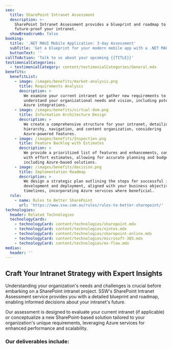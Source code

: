 ```yaml
---
seo:
  title: SharePoint Intranet Assessment
  description: >-
    SharePoint Intranet Assessment provides a blueprint and roadmap to
    future-proof your intranet.
  showBreadcrumb: false
booking:
  title: '.NET MAUI Mobile Application: 3-day Assessment'
  subTitle: 'Get a blueprint for your modern mobile app with a .NET MAUI assessment. '
  buttonText: ''
callToAction: 'Talk to us about your upcoming {{TITLE}}'
testimonialCategories:
  - testimonialCategory: content/testimonialCategories/General.mdx
benefits:
  benefitList:
    - image: /images/benefits/market-analysis.png
      title: Requirements Analysis
      description: >
        We examine your current intranet or gather new requirements to fully
        understand your organizational needs and vision, including potential
        Azure integrations.
    - image: /images/benefits/virtual-dom.png
      title: Information Architecture Design
      description: >
        We create a comprehensive structure for your intranet, detailing site
        hierarchy, navigation, and content organization, considering
        Azure-powered features.
    - image: /images/benefits/Inspection.png
      title: Feature Backlog with Estimates
      description: >
        We provide a prioritized list of features and enhancements, complete
        with effort estimates, allowing for accurate planning and budgeting,
        including Azure-based solutions.
    - image: /images/benefits/decision.png
      title: Implementation Roadmap
      description: >
        We design a strategic plan outlining the steps for successful intranet
        development and deployment, aligned with your business objectives and
        timelines, incorporating Azure services where beneficial.
  rule:
    - name: Rules to Better SharePoint
      url: 'https://www.ssw.com.au/rules/rules-to-better-sharepoint/'
technologies:
  header: Related Technologies
  technologyCards:
    - technologyCard: content/technologies/sharepoint.mdx
    - technologyCard: content/technologies/nintex.mdx
    - technologyCard: content/technologies/sharepoint-online.mdx
    - technologyCard: content/technologies/microsoft-365.mdx
    - technologyCard: content/technologies/ms-flow.mdx
medias:
  header: ''
---
```


## Craft Your Intranet Strategy with Expert Insights

Understanding your organization's needs and challenges is crucial before embarking on a SharePoint intranet project. SSW's SharePoint Intranet Assessment service provides you with a detailed blueprint and roadmap, enabling informed decisions about your intranet's future.

Our assessment is designed to evaluate your current intranet (if applicable) or conceptualize a new SharePoint-based solution tailored to your organization's unique requirements, leveraging Azure services for enhanced performance and scalability.

### Our deliverables include:
